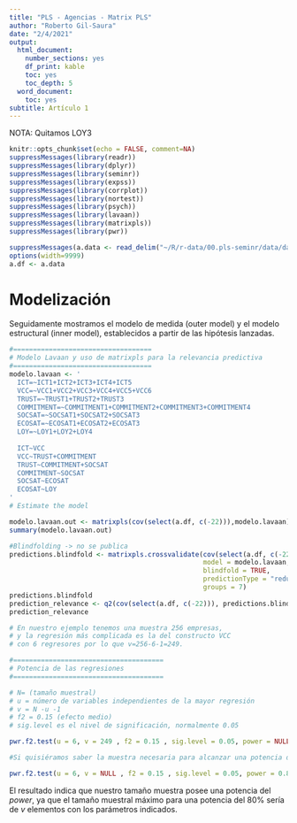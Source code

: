 ```yaml
---
title: "PLS - Agencias - Matrix PLS"
author: "Roberto Gil-Saura"
date: "2/4/2021"
output:
  html_document: 
    number_sections: yes
    df_print: kable
    toc: yes
    toc_depth: 5
  word_document:
    toc: yes
subtitle: Artículo 1
---
```


NOTA: Quitamos LOY3

```{=html}
<style type="text/css">
.main-container {
  max-width: 100%;
  margin-left: 10px;
  margin-right: 10px;}
.p {
  font-size: 0.8em
}
</style>
```

```r
knitr::opts_chunk$set(echo = FALSE, comment=NA)
suppressMessages(library(readr))
suppressMessages(library(dplyr))
suppressMessages(library(seminr))
suppressMessages(library(expss))
suppressMessages(library(corrplot))
suppressMessages(library(nortest))
suppressMessages(library(psych))
suppressMessages(library(lavaan))
suppressMessages(library(matrixpls))
suppressMessages(library(pwr))

suppressMessages(a.data <- read_delim("~/R/r-data/00.pls-seminr/data/datos.art01.v02bis.csv","\t", escape_double = FALSE, locale = locale(decimal_mark = ",", grouping_mark = ""), trim_ws = TRUE))
options(width=9999)
a.df <- a.data
```

# Modelización

Seguidamente mostramos el modelo de medida (outer model) y el modelo estructural (inner model), establecidos a partir de las hipótesis lanzadas.

```r

#===================================
# Modelo Lavaan y uso de matrixpls para la relevancia predictiva
#===================================
modelo.lavaan <- '
  ICT=~ICT1+ICT2+ICT3+ICT4+ICT5
  VCC=~VCC1+VCC2+VCC3+VCC4+VCC5+VCC6
  TRUST=~TRUST1+TRUST2+TRUST3
  COMMITMENT=~COMMITMENT1+COMMITMENT2+COMMITMENT3+COMMITMENT4
  SOCSAT=~SOCSAT1+SOCSAT2+SOCSAT3
  ECOSAT=~ECOSAT1+ECOSAT2+ECOSAT3
  LOY=~LOY1+LOY2+LOY4
  
  ICT~VCC
  VCC~TRUST+COMMITMENT
  TRUST~COMMITMENT+SOCSAT
  COMMITMENT~SOCSAT
  SOCSAT~ECOSAT
  ECOSAT~LOY
'
# Estimate the model

modelo.lavaan.out <- matrixpls(cov(select(a.df, c(-22))),modelo.lavaan)
summary(modelo.lavaan.out)

#Blindfolding -> no se publica
predictions.blindfold <- matrixpls.crossvalidate(cov(select(a.df, c(-22))), 
                                                 model = modelo.lavaan, 
                                                 blindfold = TRUE, 
                                                 predictionType = "redundancy", 
                                                 groups = 7)
predictions.blindfold
prediction_relevance <- q2(cov(select(a.df, c(-22))), predictions.blindfold, model=modelo.lavaan)
prediction_relevance
```


```r
# En nuestro ejemplo tenemos una muestra 256 empresas, 
# y la regresión más complicada es la del constructo VCC
# con 6 regresores por lo que v=256-6-1=249.

#======================================
# Potencia de las regresiones
#======================================

# N= (tamaño muestral) 
# u = número de variables independientes de la mayor regresión
# v = N -u -1
# f2 = 0.15 (efecto medio)
# sig.level es el nivel de significación, normalmente 0.05

pwr.f2.test(u = 6, v = 249 , f2 = 0.15 , sig.level = 0.05, power = NULL)

#Si quisiéramos saber la muestra necesaria para alcanzar una potencia del 80%

pwr.f2.test(u = 6, v = NULL , f2 = 0.15 , sig.level = 0.05, power = 0.80)
```

El resultado indica que nuestro tamaño muestra posee una potencia del _power_, ya que el tamaño muestral máximo para una potencia del 80% sería de _v_ elementos con los parámetros indicados.

